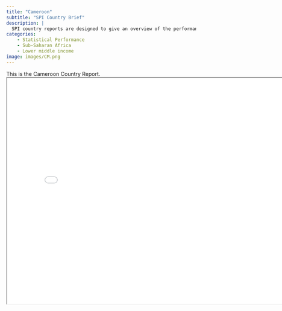 ```yaml
---
title: "Cameroon"
subtitle: "SPI Country Brief"
description: |
  SPI country reports are designed to give an overview of the performance of Cameroon.
categories:
    - Statistical Performance
    - Sub-Saharan Africa
    - Lower middle income
image: images/CM.png
---
```


This is the Cameroon Country Report.
<iframe src="charts/Cameroon_chart.html" width="800" height="600"></iframe>

